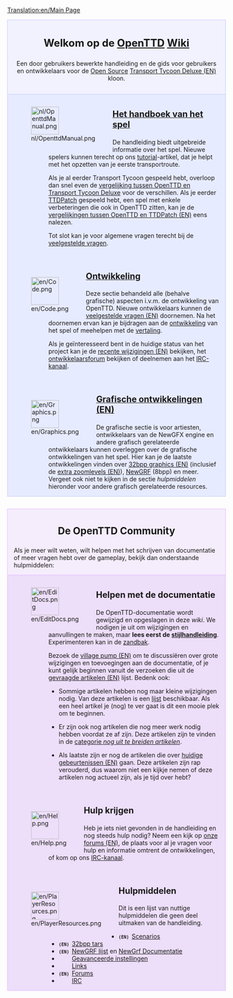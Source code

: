 [[Translation:en/Main Page]]

<div style="background-color: #f1f2fe; border: 1px solid #c7c8fe; margin: 0; padding: 1em 1em 1em 1em; text-align:center">
<div style="font-size:1.7em; font-weight:bold"> Welkom op de <span class="plainlinks">[http://www.openttd.org/ OpenTTD]</span> [http://nl.wikipedia.org/wiki/Wiki Wiki]</div>
Een door gebruikers bewerkte handleiding en de gids voor gebruikers en ontwikkelaars voor de [http://www.opensource.org/ Open Source] [[en/Archive/OpenTTD/Transport Tycoon Deluxe|Transport Tycoon Deluxe (EN)]] kloon.
</div>
<div style="background-color: #E7EBFF; border: 1px solid #c7c8fe; border-top:none; padding: 1em 1em 0em 1em; margin-bottom:2em">
<div style="float:left">[[File:nl/OpenttdManual.png|64px]]</div>
<div style="margin-left:80px; margin-bottom:4em">
<div style="font-size:1.4em; font-weight:bold">[[nl/Manual/Main Page|Het handboek van het spel]]</div>
De handleiding biedt uitgebreide informatie over het spel. Nieuwe spelers kunnen terecht op ons [[nl/Manual/Tutorial/Tutorial|tutorial]]-artikel, dat je helpt met het opzetten van je eerste transportroute.

Als je al eerder Transport Tycoon gespeeld hebt, overloop dan snel even de [[nl/Archive/OpenTTD/Vergelijking met TTD|vergelijking tussen OpenTTD en Transport Tycoon Deluxe]] voor de verschillen. Als je eerder [[nl/Archive/OpenTTD/TTDPatch|TTDPatch]] gespeeld hebt, een spel met enkele verbeteringen die ook in OpenTTD zitten, kan je de [[en/Archive/OpenTTD/Comparison of OpenTTD and TTDPatch features|vergelijkingen tussen OpenTTD en TTDPatch (EN)]] eens nalezen.

Tot slot kan je voor algemene vragen terecht bij de [[nl/Archive/Community/Veelgestelde vragen|veelgestelde vragen]].
</div>

<div style="float:left">[[File:en/Code.png|64px]]</div>
<div style="margin-left:80px; margin-bottom:4em">
<div style="font-size:1.4em; font-weight:bold">[[nl/Development/Main Page|Ontwikkeling]]</div>

Deze sectie behandeld alle (behalve grafische) aspecten i.v.m. de ontwikkeling van OpenTTD. Nieuwe ontwikkelaars kunnen de [[en/Development/FAQ development|veelgestelde vragen (EN)]] doornemen. Na het doornemen ervan kan je bijdragen aan de [[nl/Development/Main Page|ontwikkeling]] van het spel of meehelpen met de [[nl/Archive/Community/Internationalisering|vertaling]].

Als je geïnteresseerd bent in de huidige status van het project kan je de [https://github.com/OpenTTD/OpenTTD/commits/master recente wijzigingen (EN)] bekijken, het [http://www.tt-forums.net/viewforum.php?f=33 ontwikkelaarsforum] bekijken of deelnemen aan het [[nl/Development/IRC kanaal|IRC-kanaal]].
</div>

<div style="float:left">[[File:en/Graphics.png|64px]]</div>
<div style="margin-left:80px; margin-bottom:1em; min-height:64px">
<div style="font-size:1.4em; font-weight:bold">[[en/Development/NewGRF/Main Page|Grafische ontwikkelingen (EN)]]</div>
De grafische sectie is voor artiesten, ontwikkelaars van de NewGFX engine en andere grafisch gerelateerde ontwikkelaars kunnen overleggen over de grafische ontwikkelingen van het spel. Hier kan je de laatste ontwikkelingen vinden over [[en/Archive/Old 32bpp/32bit Graphics Development|32bpp graphics (EN)]] (inclusief de [[en/Community/NewGRF/Playing with 32 bpp graphics|extra zoomlevels (EN)]]), [[nl/Manual/NewGRF|NewGRF]] (8bpp) en meer. Vergeet ook niet te kijken in de sectie ''hulpmiddelen'' hieronder voor andere grafisch gerelateerde resources. 
</div>

</div>

<div style="background-color: #F5EDFC; border: 1px solid #E1BBFF; margin: 0; padding: 1em 1em 0em 1em;">
<div style="font-size:1.6em; font-weight:bold; text-align:center">De OpenTTD Community</div>
Als je meer wilt weten, wilt helpen met het schrijven van documentatie of meer vragen hebt over de gameplay, bekijk dan onderstaande hulpmiddelen:
</div>

<div style="background-color: #EDDEFA; border: 1px solid #E1BBFF; border-top:none; padding: 1em 1em 0em 1em;">

<div style="float:left">[[File:en/EditDocs.png|64px]]</div>
<div style="margin-left:80px; margin-bottom:4em">
<div style="font-size:1.4em; font-weight:bold">Helpen met de documentatie</div>
De OpenTTD-documentatie wordt gewijzigd en opgeslagen in deze <em>wiki</em>. We nodigen je uit om wijzigingen en aanvullingen te maken, maar '''lees eerst de [[nl/Wiki/Stijlhandleiding|stijlhandleiding]]'''. Experimenteren kan in de [[nl/Zandbak|zandbak]].  

Bezoek de [[en/Archive/Community/Village Pump|village pump (EN)]] om te discussiëren over grote wijzigingen en toevoegingen aan de documentatie, of je kunt gelijk beginnen vanuit de verzoeken die uit de [[en/Requested Articles|gevraagde artikelen (EN)]] lijst. Bedenk ook:

*Sommige artikelen hebben nog maar kleine wijzigingen nodig. Van deze artikelen is een [[:Category:en/Manual/Base Set/To do|lijst]] beschikbaar. Als een heel artikel je (nog) te ver gaat is dit een mooie plek om te beginnen.

*Er zijn ook nog artikelen die nog meer werk nodig hebben voordat ze af zijn. Deze artikelen zijn te vinden in de [[:Category:nl/Uit te breiden artikelen|categorie ''nog uit te breiden artikelen'']]. 

*Als laatste zijn er nog de artikelen die over [[:Category:en/Current events|huidige gebeurtenissen (EN)]] gaan. Deze artikelen zijn rap verouderd, dus waarom niet een kijkje nemen of deze artikelen nog actueel zijn, als je tijd over hebt?
</div>

<div style="float:left">[[File:en/Help.png|64px]]</div>
<div style="margin-left:80px; margin-bottom:4em">
<div style="font-size:1.4em; font-weight:bold">Hulp krijgen</div>
Heb je iets niet gevonden in de handleiding en nog steeds hulp nodig? Neem een kijk op [http://www.tt-forums.net/viewforum.php?f=55 onze forums (EN)], de plaats voor al je vragen voor hulp en informatie omtrent de ontwikkelingen, of kom op ons [[nl/Development/IRC kanaal|IRC-kanaal]].
</div>

<div style="float:left">[[File:en/PlayerResources.png|64px]]</div>
<div style="margin-left:80px; margin-bottom:1em">
<div style="font-size:1.4em; font-weight:bold">Hulpmiddelen</div>
Dit is een lijst van nuttige hulpmiddelen die geen deel uitmaken van de handleiding.
*<span style="font-family:monospace;font-weight:bold;font-size:small">(EN) </span>[[en/Community/Scenarios/Main Page|Scenarios]]
*<span style="font-family:monospace;font-weight:bold;font-size:small">(EN) </span>[[en/Archive/Old 32bpp/List of downloadable 32 bpp tars|32bpp tars]]
*<span style="font-family:monospace;font-weight:bold;font-size:small">(EN) </span>[[en/Community/NewGRF/Main Page|NewGRF lijst]] en [[nl/Manual/NewGRF|NewGrf Documentatie]]
*<span style="font-family:monospace;font-size:small">&nbsp;&nbsp;&nbsp;&nbsp;&nbsp;</span>[[nl/Archive/Manual/Settings/Geavanceerde instellingen|Geavanceerde instellingen]]
*<span style="font-family:monospace;font-size:small">&nbsp;&nbsp;&nbsp;&nbsp;&nbsp;</span>[[nl/Archive/Lists/Links|Links]]
*<span style="font-family:monospace;font-weight:bold;font-size:small">(EN) </span>[http://www.tt-forums.net/viewforum.php?f=55 Forums]
*<span style="font-family:monospace;font-size:small">&nbsp;&nbsp;&nbsp;&nbsp;&nbsp;</span>[[nl/Development/IRC kanaal|IRC]]
</div>
</div>